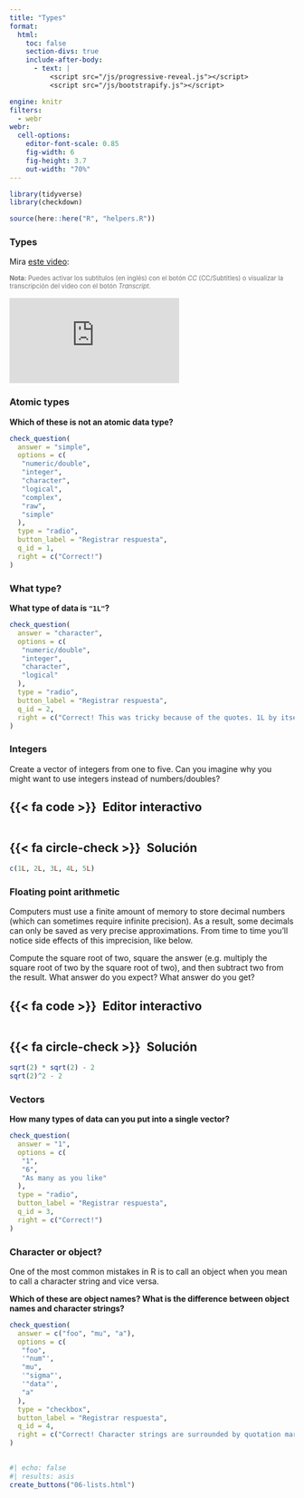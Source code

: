 ```yaml
---
title: "Types"
format:
  html: 
    toc: false
    section-divs: true
    include-after-body: 
      - text: |
          <script src="/js/progressive-reveal.js"></script>
          <script src="/js/bootstrapify.js"></script>

engine: knitr
filters:
  - webr
webr:
  cell-options:
    editor-font-scale: 0.85
    fig-width: 6
    fig-height: 3.7
    out-width: "70%"
---
```


```r
library(tidyverse)
library(checkdown)

source(here::here("R", "helpers.R"))
```

### Types {.no-hide}

Mira [este video](https://vimeo.com/220490241):

[**Nota:** Puedes activar los subtítulos (en inglés) con el botón _CC_ (CC/Subtitles) o visualizar la transcripción del video con el botón _Transcript_.]{style="font-size:.8em;opacity:.6"}

```{=html}
<div class="ratio ratio-4x3">
<iframe src="https://player.vimeo.com/video/220490241" frameborder="0" allow="autoplay; fullscreen; picture-in-picture" allowfullscreen></iframe>
</div>
```

### Atomic types

::: {.callout-note appearance="simple" icon=false .question}

**Which of these is not an atomic data type?**

```r
check_question(
  answer = "simple", 
  options = c(
   "numeric/double",
   "integer",
   "character",
   "logical",
   "complex",
   "raw",
   "simple"
  ), 
  type = "radio", 
  button_label = "Registrar respuesta", 
  q_id = 1,
  right = c("Correct!")
)
```

:::

### What type?

::: {.callout-note appearance="simple" icon=false .question}

**What type of data is `"1L"`?**

```r
check_question(
  answer = "character", 
  options = c(
   "numeric/double",
   "integer",
   "character",
   "logical"
  ), 
  type = "radio", 
  button_label = "Registrar respuesta", 
  q_id = 2,
  right = c("Correct! This was tricky because of the quotes. 1L by itself would be an integer, but values become characters when they're in quotes.")
)
```

:::

### Integers

Create a vector of integers from one to five. Can you imagine why you might want to use integers instead of numbers/doubles?

::: {.panel-tabset}
## {{< fa code >}}&ensp;Editor interactivo

```webr-r



```

## {{< fa circle-check >}}&ensp;Solución

```r
c(1L, 2L, 3L, 4L, 5L)
```

:::


### Floating point arithmetic

Computers must use a finite amount of memory to store decimal numbers (which can sometimes require infinite precision). As a result, some decimals can only be saved as very precise approximations. From time to time you'll notice side effects of this imprecision, like below.

Compute the square root of two, square the answer (e.g. multiply the square root of two by the square root of two), and then subtract two from the result. What answer do you expect? What answer do you get?

::: {.panel-tabset}
## {{< fa code >}}&ensp;Editor interactivo

```webr-r



```

## {{< fa circle-check >}}&ensp;Solución

```r
sqrt(2) * sqrt(2) - 2
sqrt(2)^2 - 2
```

:::


### Vectors

::: {.callout-note appearance="simple" icon=false .question}

**How many types of data can you put into a single vector?**

```r
check_question(
  answer = "1", 
  options = c(
   "1",
   "6",
   "As many as you like"
  ), 
  type = "radio", 
  button_label = "Registrar respuesta", 
  q_id = 3,
  right = c("Correct!")
)
```

:::

### Character or object?

One of the most common mistakes in R is to call an object when you mean to call a character string and vice versa.

::: {.callout-note appearance="simple" icon=false .question}

**Which of these are object names? What is the difference between object names and character strings?**

```r
check_question(
  answer = c("foo", "mu", "a"), 
  options = c(
   "foo",
   '"num"',
   "mu",
   '"sigma"',
   '"data"',
   "a"
  ), 
  type = "checkbox", 
  button_label = "Registrar respuesta", 
  q_id = 4,
  right = c("Correct! Character strings are surrounded by quotation marks, object names are not.")
)
```

:::


##

```r
#| echo: false
#| results: asis
create_buttons("06-lists.html")
```
